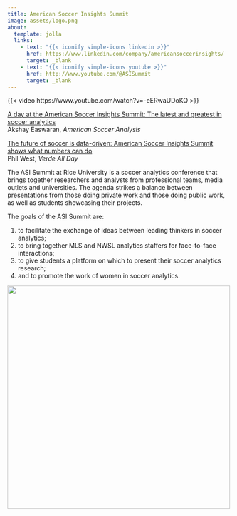 ```yaml
---
title: American Soccer Insights Summit
image: assets/logo.png
about:
  template: jolla
  links:
    - text: "{{< iconify simple-icons linkedin >}}"
      href: https://www.linkedin.com/company/americansoccerinsights/
      target: _blank
    - text: "{{< iconify simple-icons youtube >}}"
      href: http://www.youtube.com/@ASISummit
      target: _blank
---
```


{{< video https://www.youtube.com/watch?v=-eERwaUDoKQ >}}

[A day at the American Soccer Insights Summit: The latest and greatest in soccer analytics](https://www.americansocceranalysis.com/home/2025/3/3/a-day-at-the-american-soccer-insights-summit-the-latest-and-greatest-in-soccer-analytics){target=_blank}\
Akshay Easwaran, *American Soccer Analysis*

[The future of soccer is data-driven: American Soccer Insights Summit shows what numbers can do](https://verdeallday.com/american-soccer-insights-summit-report-rice-university/){target=_blank}\
Phil West, *Verde All Day*

The ASI Summit at Rice University is a soccer analytics conference that brings together researchers and analysts from professional teams, media outlets and universities. The agenda strikes a balance between presentations from those doing private work and those doing public work, as well as students showcasing their projects.

The goals of the ASI Summit are:

1. to facilitate the exchange of ideas between leading thinkers in soccer analytics;
2. to bring together MLS and NWSL analytics staffers for face-to-face interactions;
3. to give students a platform on which to present their soccer analytics research;
4. and to promote the work of women in soccer analytics.

[![](assets/rice.png){width=500 fig-align="center"}](https://sport.rice.edu/sport-analytics-major){target=_blank}
